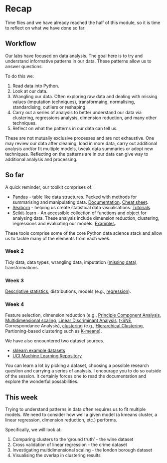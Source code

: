 # Recap

Time flies and we have already reached the half of this module, so it is time to reflect on what we have done so far:

## Workflow

Our labs have focused on data analysis. The goal here is to try and understand informative patterns in our data. These patterns allow us to answer questions.

To do this we:

1. Read data into Python.
2. Look at our data. 
3. Wrangling our data. Often exploring raw data and dealing with missing values (imputation techniques), transformaing, normalising, standardising, outliers or reshaping.
4. Carry out a series of analysis to better understand our data via clustering, regressions analysis, dimension reduction, and many other techniques.
5. Reflect on what the patterns in our data can tell us.

These are not mutually exclusive processes and are not exhaustive. One may review our data after cleaning, load in more data, carry out additional analysis and/or fit multiple models, tweak data summaries or adopt new techniques. Reflecting on the patterns are in our data can give way to additional analysis and processing.

## So far

A quick reminder, our toolkit comprises of:

* [Pandas](https://pandas.pydata.org/) - table like data structures. Packed with methods for summarising and manipulating data. [Documentation](https://pandas.pydata.org/docs/user_guide/dsintro.html#dsintro). [Cheat sheet](https://pandas.pydata.org/Pandas_Cheat_Sheet.pdf).
* [Seaborn](https://seaborn.pydata.org/) - helping us create statistical data visualisations. [Tutorials](https://seaborn.pydata.org/tutorial.html).
* [Scikit-learn](https://scikit-learn.org/stable/index.html) - An accessible collection of functions and object for analysing data. These analysis include dimension reduction, clustering, regressions and evaluating our models. [Examples](https://scikit-learn.org/stable/auto_examples/index.html).

These tools comprise some of the core Python data science stack and allow us to tackle many of the elements from each week.

### Week 2
Tidy data, data types, wrangling data, imputation ([missing data](https://pandas.pydata.org/pandas-docs/stable/user_guide/missing_data.html)), transformations.

### Week 3
[Descriptive statistics](https://pandas.pydata.org/pandas-docs/stable/user_guide/computation.html), distributions, models (e.g., [regression](https://scikit-learn.org/stable/modules/generated/sklearn.linear_model.LinearRegression.html)).

### Week 4
Feature selection, dimension reduction (e.g., [Principle Component Analysis](https://scikit-learn.org/stable/modules/generated/sklearn.decomposition.PCA.html), [Multidimensional scaling](https://scikit-learn.org/stable/modules/generated/sklearn.manifold.MDS.html?highlight=mds#sklearn.manifold.MDS), [Linear Discriminant Analysis](https://scikit-learn.org/stable/modules/generated/sklearn.discriminant_analysis.LinearDiscriminantAnalysis.html#:~:text=sklearn.discriminant_analysis.LinearDiscriminantAnalysis%C2%B6.%20Linear%20Discriminant%20Analysis.%20A%20classifier%20with%20a,that%20all%20classes%20share%20the%20same%20covariance%20matrix.), [t-SNE](https://scikit-learn.org/stable/modules/generated/sklearn.manifold.TSNE.html?highlight=tsne#sklearn.manifold.TSNE), Correspondance Analysis), [clustering](https://scikit-learn.org/stable/modules/clustering.html) (e.g., [Hierarchical Clustering](https://scikit-learn.org/stable/modules/clustering.html#hierarchical-clustering), Partioning-based clustering such as [K-means](https://scikit-learn.org/stable/modules/generated/sklearn.cluster.KMeans.html#:~:text=sklearn.cluster%20.KMeans%20%C2%B6%20%20,fit%20%28X%203%20more%20rows%20)).

We have also encountered two dataset sources.

* [sklearn example datasets](https://scikit-learn.org/stable/datasets/index.html#:~:text=The%20sklearn.datasets%20package%20embeds%20some%20small%20toy%20datasets,on%20data%20that%20comes%20from%20the%20%E2%80%98real%20world%E2%80%99.)
* [UCI Machine Learning Repository](https://archive.ics.uci.edu/ml/datasets.php)

You can learn a lot by picking a dataset, choosing a possible research question and carrying a series of analysis. I encourage you to do so outside of the session. It certainly forces one to read the documentation and explore the wonderful possabilities.

## This week

Trying to understand patterns in data often requires us to fit multiple models. We need to consider how well a given model (a kmeans cluster, a linear regression, dimension reduction, etc.) performs.

Specifically, we will look at:

1. Comparing clusters to the 'ground truth' - the wine dataset
2. Cross validation of linear regression - the crime dataset
3. Investigating multidimensional scaling - the london borough dataset
4. Visualising the overlap in clustering results
